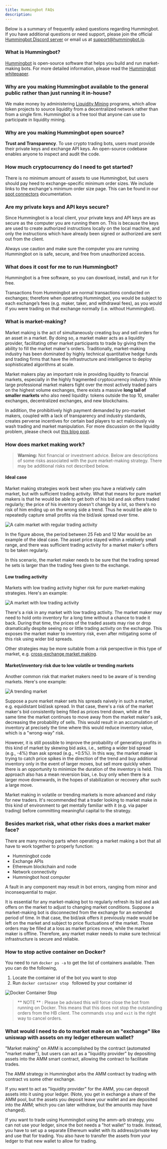 ```yaml
---
title: Hummingbot FAQs
description:
---
```


Below is a summary of frequently asked questions regarding Hummingbot. If you have additional questions or need support, please join the official [Hummingbot Discord server](https://discord.hummingbot.io) or email us at [support@hummingbot.io](mailto:support@hummingbot.io).

### What is Hummingbot?

[Hummingbot](http://hummingbot.io) is open-source software that helps you build and run market-making bots. For more detailed information, please read the [Hummingbot whitepaper](https://www.hummingbot.io/hummingbot.pdf).

### Why are you making Hummingbot available to the general public rather than just running it in-house?

We make money by administering [Liquidity Mining](https://docs.hummingbot.io/miner) programs, which allow token projects to source liquidity from a decentralized network rather than from a single firm. Hummingbot is a free tool that anyone can use to participate in liquidity mining.

### Why are you making Hummingbot open source?

**Trust and Transparency**. To use crypto trading bots, users must provide their private keys and exchange API keys. An open-source codebase enables anyone to inspect and audit the code.

### How much cryptocurrency do I need to get started?

There is no minimum amount of assets to use Hummingbot, but users should pay heed to exchange-specific minimum order sizes. We include links to the exchange's minimum order size page. This can be found in our [spot connectors](/spot-connectors/overview/) documentation.

### Are my private keys and API keys secure?

Since Hummingbot is a local client, your private keys and API keys are as secure as the computer you are running them on. This is because the keys are used to create authorized instructions locally on the local machine, and only the instructions which have already been signed or authorized are sent out from the client.

Always use caution and make sure the computer you are running Hummingbot on is safe, secure, and free from unauthorized access.

### What does it cost for me to run Hummingbot?

Hummingbot is a free software, so you can download, install, and run it for free.

Transactions from Hummingbot are normal transactions conducted on exchanges; therefore when operating Hummingbot, you would be subject to each exchange’s fees (e.g. maker, taker, and withdrawal fees), as you would if you were trading on that exchange normally (i.e. without Hummingbot).

### What is market-making?

Market making is the act of simultaneously creating buy and sell orders for an asset in a market. By doing so, a market maker acts as a liquidity provider, facilitating other market participants to trade by giving them the ability to fill the market maker's orders. Traditionally, market-making industry has been dominated by highly technical quantitative hedge funds and trading firms that have the infrastructure and intelligence to deploy sophisticated algorithms at scale.

Market makers play an important role in providing liquidity to financial markets, especially in the highly fragmented cryptocurrency industry. While large professional market makers fight over the most actively traded pairs on the highest volume exchanges, there exists a massive **long tail of smaller markets** who also need liquidity: tokens outside the top 10, smaller exchanges, decentralized exchanges, and new blockchains.

In addition, the prohibitively high payment demanded by pro-market makers, coupled with a lack of transparency and industry standards, creates perverse incentives for certain bad players to act maliciously via wash trading and market manipulation. For more discussion on the liquidity problem, please check out [this blog post](https://www.hummingbot.io/blog/2019-01-thin-crust-of-liquidity/).

### How does market making work?

> **Warning:** Not financial or investment advice. Below are descriptions of some risks associated with the pure market-making strategy. There may be additional risks not described below.

#### Ideal case

Market making strategies work best when you have a relatively calm market, but with sufficient trading activity. What that means for pure market makers is that he would be able to get both of his bid and ask offers traded regularly; the price of his inventory doesn't change by a lot, so there's no risk of him ending up on the wrong side a trend. Thus he would be able to repeatedly capture small profits via the bid/ask spread over time.

![A calm market with regular trading activity](/img/pure-mm-calm.png)

In the figure above, the period between 25 Feb and 12 Mar would be an example of the ideal case. The asset price stayed within a relatively small range, and there was sufficient trading activity for a market maker's offers to be taken regularly.

In this scenario, the market maker needs to be sure that the trading spread he sets is larger than the trading fees given to the exchange.

#### Low trading activity

Markets with low trading activity higher risk for pure market-making strategies. Here's an example:

![A market with low trading activity](/img/pure-mm-low-volume.png)

There's a risk in any market with low trading activity. The market maker may need to hold onto inventory for a long time without a chance to trade it back. During that time, the prices of the traded assets may rise or drop dramatically despite seeing no or little trading activity on the exchange. This exposes the market maker to inventory risk, even after mitigating some of this risk using wider bid spreads.

Other strategies may be more suitable from a risk perspective in this type of market, e.g. [cross-exchange market making](/strategies/cross-exchange-market-making).

#### Market/inventory risk due to low volatile or trending markets

Another common risk that market makers need to be aware of is trending markets. Here's one example:

![A trending market](/img/pure-mm-trending.png)

Suppose a pure market maker sets his spreads naively in such a market, e.g. equidistant bid/ask spread. In that case, there's a risk of the market maker's bid consistently being filled as prices trend down, while at the same time the market continues to move away from the market maker's ask, decreasing the probability of sells. This would result in an accumulation of inventory at precisely the time where this would reduce inventory value, which is a "wrong-way" risk.

However, it is still possible to improve the probability of generating profits in this kind of market by skewing bid asks, i.e., setting a wider bid spread (e.g., -4%) than ask spread (e.g., +0.5%). In this way, the market maker is trying to catch price spikes in the direction of the trend and buy additional inventory only in the event of larger moves, but sell more quickly when there is an opportunity to minimize the duration of the inventory is held. This approach also has a mean reversion bias, i.e. buy only when there is a larger move downwards, in the hopes of stabilization or recovery after such a large move.

Market making in volatile or trending markets is more advanced and risky for new traders. It's recommended that a trader looking to market make in this kind of environment to get mentally familiar with it (e.g. via paper trading) before committing meaningful capital to the strategy.

### Besides market risk, what other risks does a market maker face?

There are many moving parts when operating a market making a bot that all have to work together to properly function:

- Hummingbot code
- Exchange APIs
- Ethereum blockchain and node
- Network connectivity
- Hummingbot host computer

A fault in any component may result in bot errors, ranging from minor and inconsequential to major.

It is essential for any market-making bot to regularly refresh its bid and ask offers on the market to adjust to changing market conditions. Suppose a market-making bot is disconnected from the exchange for an extended period of time. In that case, the bid/ask offers it previously made would be left on the market and subject to price fluctuations of the market. Those orders may be filled at a loss as market prices move, while the market maker is offline. Therefore, any market maker needs to make sure technical infrastructure is secure and reliable.

### How to stop active container on Docker?

You need to run `docker ps -a` to get the list of containers available. Then you can do the following,

1. Locate the container id of the bot you want to stop
2. Run `docker container stop ` followed by your container id

![Docker Container Stop](/img/docker-container-stop.PNG)

> ** NOTE ** : Please be advised this will force close the bot from running on Docker. This means that this does not stop the outstanding orders from the HB client. The commands `stop` and `exit` is the right way to cancel orders.

### What would I need to do to market make on an "exchange" like uniswap with assets on my ledger ethereum wallet?

"Market making" on AMM is accomplished by the contract (automated "market maker"), but users can act as a "liquidity provider" by depositing assets into the AMM smart contract, allowing the contract to facilitate trades.

The AMM strategy in Hummingbot arbs the AMM contract by trading with contract vs some other exchange.

If you want to act as "liquidity provider" for the AMM, you can deposit assets into it using your ledger. (Note, you get in exchange a share of the AMM pool, but the assets you deposit leave your wallet and are deposited into the AMM; which you can later withdraw, but the amounts may have changed).

If you want to trade using Hummingbot using the amm-arb strategy, you can not use your ledger, since the bot needs a "hot wallet" to trade. Instead, you have to set up a separate Ethereum wallet with its address/private key and use that for trading. You also have to transfer the assets from your ledger to that new wallet to allow for trading.
